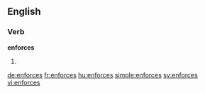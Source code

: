 ==English==

===Verb===
'''enforces'''

# {{third-person singular of|enforce}}

[[de:enforces]]
[[fr:enforces]]
[[hu:enforces]]
[[simple:enforces]]
[[sv:enforces]]
[[vi:enforces]]
